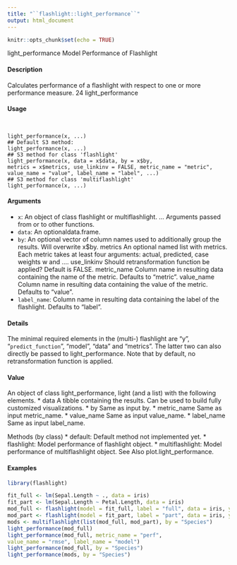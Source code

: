 ```yaml
---
title: "``flashlight::light_performance``"
output: html_document
---
```


```r
knitr::opts_chunk$set(echo = TRUE)
```


light_performance Model Performance of Flashlight

#### Description

Calculates performance of a flashlight with respect to one or more performance measure.
24 light_performance

#### Usage
<pre><code>

light_performance(x, ...)
## Default S3 method:
light_performance(x, ...)
## S3 method for class 'flashlight'
light_performance(x, data = x$data, by = x$by,
metrics = x$metrics, use_linkinv = FALSE, metric_name = "metric",
value_name = "value", label_name = "label", ...)
## S3 method for class 'multiflashlight'
light_performance(x, ...)
</code></pre>

#### Arguments
* ``x``: An object of class flashlight or multiflashlight.
... Arguments passed from or to other functions.
* ``data``: An optionaldata.frame.
* ``by``: An optional vector of column names used to additionally group the results. Will
overwrite x$by.
metrics An optional named list with metrics. Each metric takes at least four arguments:
actual, predicted, case weights w and ....
use_linkinv Should retransformation function be applied? Default is FALSE.
metric_name Column name in resulting data containing the name of the metric. Defaults to "metric".
value_name Column name in resulting data containing the value of the metric. Defaults to "value".
* ``label_name``: Column name in resulting data containing the label of the flashlight. Defaults to "label".

#### Details

The minimal required elements in the (multi-) flashlight are "y", "``predict_function``", "model", "data"
and "metrics". The latter two can also directly be passed to light_performance. Note that by
default, no retransformation function is applied.

#### Value

An object of class light_performance, light (and a list) with the following elements.
*  data A tibble containing the results. Can be used to build fully customized visualizations.
*  by Same as input by.
*  metric_name Same as input metric_name.
*  value_name Same as input value_name.
*  label_name Same as input label_name.

Methods (by class)
*  default: Default method not implemented yet.
*  flashlight: Model performance of flashlight object.
*  multiflashlight: Model performance of multiflashlight object.
See Also
plot.light_performance.

#### Examples
```r

library(flashlight)

fit_full <- lm(Sepal.Length ~ ., data = iris)
fit_part <- lm(Sepal.Length ~ Petal.Length, data = iris)
mod_full <- flashlight(model = fit_full, label = "full", data = iris, y = "Sepal.Length")
mod_part <- flashlight(model = fit_part, label = "part", data = iris, y = "Sepal.Length")
mods <- multiflashlight(list(mod_full, mod_part), by = "Species")
light_performance(mod_full)
light_performance(mod_full, metric_name = "perf",
value_name = "rmse", label_name = "model")
light_performance(mod_full, by = "Species")
light_performance(mods, by = "Species")
```
